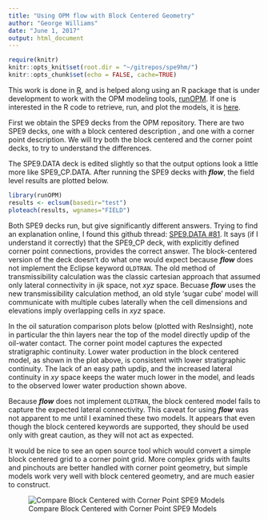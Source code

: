 ```yaml
---
title: "Using OPM flow with Block Centered Geometry"
author: "George Williams"
date: "June 1, 2017"
output: html_document
---
```


```r
require(knitr)
knitr::opts_knit$set(root.dir = "~/gitrepos/spe9hm/")
knitr::opts_chunk$set(echo = FALSE, cache=TRUE)
```

This work is done in [R](https://www.r-project.org/), and is helped along using an R package that is under development to work with the OPM modeling tools, [runOPM](https://github.com/gerwathome/runOPM).  If one is interested in the R code to retrieve, run, and plot the models, it is [here](https://github.com/gerwathome/spe9hm/blob/master/docs/buildhmdeck.html).

First we obtain the SPE9 decks from the OPM repository.  There are two SPE9 decks, one with a block centered description , and one with a corner point description.  We will try both the block centered and the corner point decks, to try to understand the differences.

The SPE9.DATA deck is edited slightly so that the output options look a little more like SPE9_CP.DATA.  After running the SPE9 decks with ***flow***, the field level results are plotted below.

```r
library(runOPM)
results <- eclsum(basedir="test")
ploteach(results, wgnames="FIELD")
```

Both SPE9 decks run, but give significantly different answers.  Trying to find an explanation online, I found this github thread: [SPE9.DATA #81](https://github.com/OPM/opm-data/issues/81).  It says (if I understand it correctly) that the SPE9_CP deck, with explicitly defined corner point connections, provides the correct answer.  The block-centered version of the deck doesn't do what one would expect because ***flow*** does not implement the Eclipse keyword `OLDTRAN`.  The old method of transmissibility calculation was the classic cartesian approach that assumed only lateral connectivity in *ijk* space, not *xyz* space.  Becuase ***flow*** uses the new transmissibility calculation method, an old style 'sugar cube' model will communicate with multiple cubes laterally when the cell dimensions and elevations imply overlapping cells in *xyz* space.

In the oil saturation comparison plots below (plotted with ResInsight), note in particular the thin layers near the top of the model directly updip of the oil-water contact.  The corner point model captures the expected stratigraphic continuity.  Lower water production in the block centered model, as shown in the plot above, is consistent with lower stratigraphic continuity.  The lack of an easy path updip, and the increased lateral continuity in *xy* space keeps the water much lower in the model, and leads to the observed lower water production shown above.

Because ***flow*** does not implement `OLDTRAN`, the block centered model fails to capture the expected lateral connectivity.  This caveat for using ***flow*** was not apparent to me until I examined these two models.  It appears that even though the block centered keywords are supported, they should be used only with great caution, as they will not act as expected.

It would be nice to see an open source tool which would convert a simple block centered grid to a corner point grid.  More complex grids with faults and pinchouts are better handled with corner point geometry, but simple models work very well with block centered geometry, and are much easier to construct.

![Compare Block Centered with Corner Point SPE9 Models](/home/gerw/gitrepos/spe9hm/test/OUTPUT/cf_spe9cp.png "SPE9")

